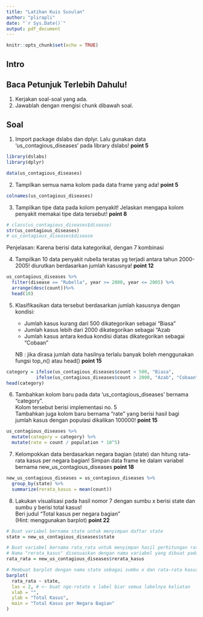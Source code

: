 ```yaml
---
title: "Latihan Kuis Susulan"
author: "plirapli"
date: "`r Sys.Date()`"
output: pdf_document
---
```


```r
knitr::opts_chunk$set(echo = TRUE)
```

## Intro

## Baca Petunjuk Terlebih Dahulu!

1.  Kerjakan soal-soal yang ada.
2.  Jawablah dengan mengisi chunk dibawah soal.

## Soal

1.  Import package dslabs dan dplyr. Lalu gunakan data 'us_contagious_diseases' pada library dslabs! **point 5**

```r
library(dslabs)
library(dplyr)

data(us_contagious_diseases)
```

2.  Tampilkan semua nama kolom pada data frame yang ada! **point 5**

```r
colnames(us_contagious_diseases)
```

3.  Tampilkan tipe data pada kolom penyakit! Jelaskan mengapa kolom penyakit memakai tipe data tersebut! **point 8**

```r
# class(us_contagious_diseases$disease)
str(us_contagious_diseases)
# us_contagious_diseases$disease
```

Penjelasan: Karena berisi data kategorikal, dengan 7 kombinasi

4.  Tampilkan 10 data penyakit rubella teratas yg terjadi antara tahun 2000-2005! diurutkan berdasarkan jumlah kasusnya! **point 12**

```r
us_contagious_diseases %>%
  filter(disease == "Rubella", year >= 2000, year <= 2005) %>%
  arrange(desc(count))%>%
  head(10)
```

5.  Klasifikasikan data tersebut berdasarkan jumlah kasusnya dengan kondisi:

    -   Jumlah kasus kurang dari 500 dikategorikan sebagai "Biasa"
    -   Jumlah kasus lebih dari 2000 dikategorikan sebagai "Azab
    -   Jumlah kasus antara kedua kondisi diatas dikategorikan sebagai "Cobaan"\

    NB : jika dirasa jumlah data hasilnya terlalu banyak boleh menggunakan fungsi top_n() atau head() **point 15**

```r
category = ifelse(us_contagious_diseases$count < 500, "Biasa", 
           ifelse(us_contagious_diseases$count > 2000, "Azab", "Cobaan"))
head(category)
```

6.  Tambahkan kolom baru pada data 'us_contagious_diseases' bernama "category".\
    Kolom tersebut berisi implementasi no. 5\
    Tambahkan juga kolom baru bernama "rate" yang berisi hasil bagi jumlah kasus dengan populasi dikalikan 100000! **point 15**

```r
us_contagious_diseases %>% 
  mutate(category = category) %>%
  mutate(rate = count / population * 10^5)
```

7.  Kelompokkan data berdasarkan negara bagian (state) dan hitung rata-rata kasus per negara bagian! Simpan data frame ke dalam variabel bernama new_us_contagious_diseases  **point 18**

```r
new_us_contagious_diseases = us_contagious_diseases %>% 
  group_by(state) %>%
  summarize(rerata_kasus = mean(count))
```

8.  Lakukan visualisasi pada hasil nomor 7 dengan sumbu x berisi state dan sumbu y berisi total kasus! \
    Beri judul "Total kasus per negara bagian" \
    (Hint: menggunakan barplot) **point 22**

```r
# Buat variabel bernama state untuk menyimpan daftar state
state = new_us_contagious_diseases$state

# Buat variabel bernama rata_rata untuk menyimpan hasil perhitungan rata-rata.
# Nama "rerata_kasus" disesuaikan dengan nama variabel yang dibuat pada no. 7
rata_rata = new_us_contagious_diseases$rerata_kasus

# Membuat barplot dengan nama state sebagai sumbu x dan rata-rata kasus sebagai sumbu y.
barplot(
  rata_rata ~ state,
  las = 2, # <- buat nge-rotate x label biar semua labelnya keliatan
  xlab = "",
  ylab = "Total Kasus",
  main = "Total Kasus per Negara Bagian"
)
```
